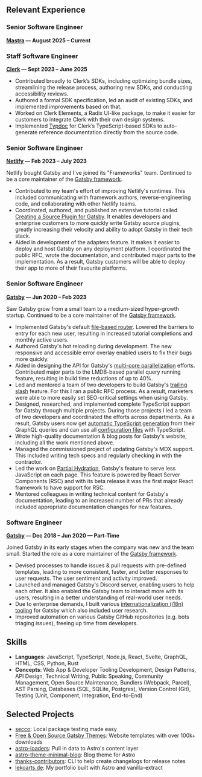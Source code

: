 ## Relevant Experience

### Senior Software Engineer

**[Mastra](https://mastra.ai/) — August 2025 – Current**

### Staff Software Engineer

**[Clerk](https://www.clerk.com) — Sept 2023 – June 2025**

- Contributed broadly to Clerk’s SDKs, including optimizing bundle sizes, streamlining the release process, authoring new SDKs, and conducting accessibility reviews.
- Authored a formal SDK specification, led an audit of existing SDKs, and implemented improvements based on that.
- Worked on Clerk Elements, a Radix UI-like package, to make it easier for customers to integrate Clerk with their own design systems.
- Implemented [Typdoc](https://typedoc.org/) for Clerk’s TypeScript-based SDKs to auto-generate reference documentation directly from the source code.

### Senior Software Engineer

**[Netlify](https://www.netlify.com/) — Feb 2023 – July 2023**

Netlify bought Gatsby and I've joined its "Frameworks" team. Continued to be a core maintainer of the [Gatsby framework](https://github.com/gatsbyjs/gatsby).

- Contributed to my team's effort of improving Netlify's runtimes. This included communicating with framework authors, reverse-engineering code, and collaborating with other Netlify teams.
- Coordinated, authored, and published an extensive tutorial called [Creating a Source Plugin for Gatsby](https://www.gatsbyjs.com/blog/announcing-new-source-plugin-tutorial). It enables developers and enterprise customers to more quickly write Gatsby source plugins, greatly increasing their velocity and ability to adopt Gatsby in their tech stack.
- Aided in development of the adapters feature. It makes it easier to deploy and host Gatsby on any deployment platform. I coordinated the public RFC, wrote the documentation, and contributed major parts to the implementation. As a result, Gatsby customers will be able to deploy their app to more of their favourite platforms.

### Senior Software Engineer

**[Gatsby](https://www.gatsbyjs.com/) — Jun 2020 – Feb 2023**

Saw Gatsby grow from a small team to a medium-sized hyper-growth startup. Continued to be a core maintainer of the [Gatsby framework](https://github.com/gatsbyjs/gatsby).

- Implemented Gatsby's default [file-based router](https://www.gatsbyjs.com/docs/reference/routing/file-system-route-api/). Lowered the barriers to entry for each new user, resulting in increased tutorial completions and monthly active users.
- Authored Gatsby's hot reloading during development. The new responsive and accessible error overlay enabled users to fix their bugs more quickly.
- Aided in designing the API for Gatsby's [multi-core parallelization](https://www.gatsbyjs.com/docs/reference/release-notes/v4.0/#parallel-query-running) efforts. Contributed major parts to the LMDB-based parallel query running feature, resulting in build time reductions of up to 40%.
- Led and mentored a team of two developers to build Gatsby's [trailing slash](https://www.gatsbyjs.com/docs/reference/release-notes/v4.7/#trailingslash-option) feature. For this I ran a public RFC process. As a result, marketers were able to more easily set SEO-critical settings when using Gatsby.
- Designed, researched, and implemented complete TypeScript support for Gatsby through multiple projects. During those projects I led a team of two developers and coordinated the efforts across departments. As a result, Gatsby users now get [automatic TypeScript generation](https://www.gatsbyjs.com/blog/how-to-use-gatsby-graphql-type-generation) from their GraphQL queries and can use all [configuration files](https://www.gatsbyjs.com/blog/getting-started-with-typescript-in-gatsby/) with TypeScript.
- Wrote high-quality documentation & blog posts for Gatsby's website, including all the work mentioned above.
- Managed the commissioned project of updating Gatsby's MDX support. This included writing tech specs and regularly checking in with the contractor.
- Led the work on [Partial Hydration](https://www.gatsbyjs.com/docs/conceptual/partial-hydration/), Gatsby's feature to serve less JavaScript on each page. This feature is powered by React Server Components (RSC) and with its beta release it was the first major React framework to have support for RSC.
- Mentored colleagues in writing technical content for Gatsby's documentation, leading to an increased number of PRs that already included appropriate documentation changes for new features.

### Software Engineer

**[Gatsby](https://www.gatsbyjs.com/) — Dec 2018 – Jun 2020 — Part-Time**

Joined Gatsby in its early stages when the company was new and the team small. Started the role as a core maintainer of the [Gatsby framework](https://github.com/gatsbyjs/gatsby).

- Devised processes to handle issues & pull requests with pre-defined templates, leading to more consistent, faster, and better responses to user requests. The user sentiment and activity improved.
- Launched and managed Gatsby's Discord server, enabling users to help each other. It also enabled the Gatsby team to interact more with its users, resulting in a better understanding of real-world user needs.
- Due to enterprise demands, I built various [internationalization (i18n) tooling](https://www.gatsbyjs.com/blog/2020-07-28-introducing-gatsby-i18n-theme/) for Gatsby which also included user research.
- Improved automation on various Gatsby GitHub repositories (e.g. bots triaging issues), freeing up time from developers.

## Skills

- **Languages**: JavaScript, TypeScript, Node.js, React, Svelte, GraphQL, HTML, CSS, Python, Rust
- **Concepts**: Web App & Developer Tooling Development, Design Patterns, API Design, Technical Writing, Public Speaking, Community Management, Open Source Maintenance, Bundlers (Webpack, Parcel), AST Parsing, Databases (SQL, SQLite, Postgres), Version Control (Git), Testing (Unit, Component, Integration, End-to-End)

## Selected Projects

- [secco](https://secco.lekoarts.de): Local package testing made easy
- [Free & Open Source Gatsby Themes](https://themes.lekoarts.de/): Website templates with over 100k+ downloads
- [astro-loaders](https://astro-loaders.lekoarts.de/): Pull in data to Astro's content layer
- [astro-theme-minimal-blog](https://astro-theme-minimal-blog.lekoarts.de/): Blog theme for Astro
- [thanks-contributors](https://github.com/LekoArts/thanks-contributors): CLI to help create changelogs for release notes
- [lekoarts.de](https://github.com/LekoArts/portfolio-v2): My portfolio built with Astro and vanilla-extract
